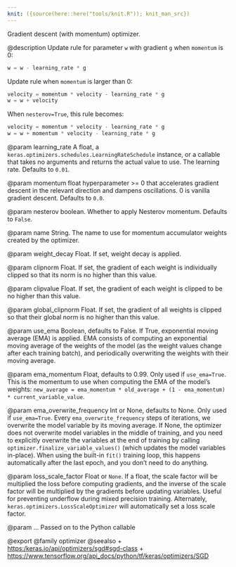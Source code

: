 ```yaml
---
knit: ({source(here::here("tools/knit.R")); knit_man_src})
---
```

Gradient descent (with momentum) optimizer.

@description
Update rule for parameter `w` with gradient `g` when `momentum` is 0:

```python
w = w - learning_rate * g
```

Update rule when `momentum` is larger than 0:

```python
velocity = momentum * velocity - learning_rate * g
w = w + velocity
```

When `nesterov=True`, this rule becomes:

```python
velocity = momentum * velocity - learning_rate * g
w = w + momentum * velocity - learning_rate * g
```

@param learning_rate
A float, a
`keras.optimizers.schedules.LearningRateSchedule` instance, or
a callable that takes no arguments and returns the actual value to
use. The learning rate. Defaults to `0.01`.

@param momentum
float hyperparameter >= 0 that accelerates gradient descent in
the relevant direction and dampens oscillations. 0 is vanilla
gradient descent. Defaults to `0.0`.

@param nesterov
boolean. Whether to apply Nesterov momentum.
Defaults to `False`.

@param name
String. The name to use
for momentum accumulator weights created by
the optimizer.

@param weight_decay
Float. If set, weight decay is applied.

@param clipnorm
Float. If set, the gradient of each weight is individually
clipped so that its norm is no higher than this value.

@param clipvalue
Float. If set, the gradient of each weight is clipped to be
no higher than this value.

@param global_clipnorm
Float. If set, the gradient of all weights is clipped
so that their global norm is no higher than this value.

@param use_ema
Boolean, defaults to False. If True, exponential moving average
(EMA) is applied. EMA consists of computing an exponential moving
average of the weights of the model (as the weight values change after
each training batch), and periodically overwriting the weights with
their moving average.

@param ema_momentum
Float, defaults to 0.99. Only used if `use_ema=True`.
This is the momentum to use when computing
the EMA of the model's weights:
`new_average = ema_momentum * old_average + (1 - ema_momentum) *
current_variable_value`.

@param ema_overwrite_frequency
Int or None, defaults to None. Only used if
`use_ema=True`. Every `ema_overwrite_frequency` steps of iterations,
we overwrite the model variable by its moving average.
If None, the optimizer
does not overwrite model variables in the middle of training, and you
need to explicitly overwrite the variables at the end of training
by calling `optimizer.finalize_variable_values()`
(which updates the model
variables in-place). When using the built-in `fit()` training loop,
this happens automatically after the last epoch,
and you don't need to do anything.

@param loss_scale_factor
Float or `None`. If a float, the scale factor will
be multiplied the loss before computing gradients, and the inverse of
the scale factor will be multiplied by the gradients before updating
variables. Useful for preventing underflow during mixed precision
training. Alternately, `keras.optimizers.LossScaleOptimizer` will
automatically set a loss scale factor.

@param ...
Passed on to the Python callable

@export
@family optimizer
@seealso
+ <https:/keras.io/api/optimizers/sgd#sgd-class>
+ <https://www.tensorflow.org/api_docs/python/tf/keras/optimizers/SGD>
